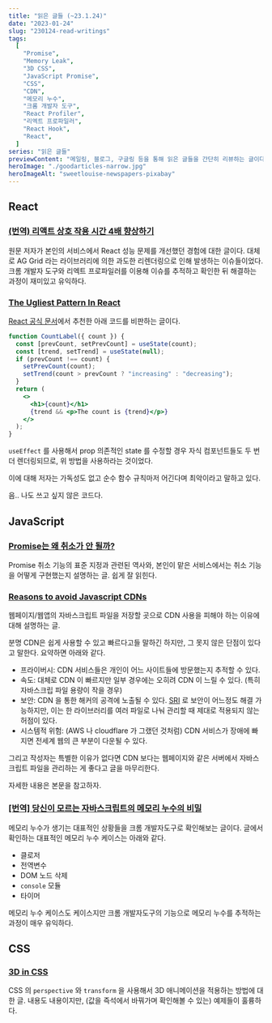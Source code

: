 ```yaml
---
title: "읽은 글들 (~23.1.24)"
date: "2023-01-24"
slug: "230124-read-writings"
tags:
  [
    "Promise",
    "Memory Leak",
    "3D CSS",
    "JavaScript Promise",
    "CSS",
    "CDN",
    "메모리 누수",
    "크롬 개발자 도구",
    "React Profiler",
    "리엑트 프로파일러",
    "React Hook",
    "React",
  ]
series: "읽은 글들"
previewContent: "메일링, 블로그, 구글링 등을 통해 읽은 글들을 간단히 리뷰하는 글이다."
heroImage: "./goodarticles-narrow.jpg"
heroImageAlt: "sweetlouise-newspapers-pixabay"
---
```


## React

### [(번역) 리액트 상호 작용 시간 4배 향상하기](https://velog.io/@superlipbalm/improving-react-interaction-times-by-4x)

원문 저자가 본인의 서비스에서 React 성능 문제를 개선했던 경험에 대한 글이다. 대체로 AG Grid 라는 라이브러리에 의한 과도한 리렌더링으로 인해 발생하는 이슈들이었다. 크롬 개발자 도구와 리엑트 프로파일러를 이용해 이슈를 추적하고 확인한 뒤 해결하는 과정이 재미있고 유익하다.

### [The Ugliest Pattern In React](https://sebastiancarlos.com/the-ugliest-pattern-in-react-%EF%B8%8F-adjusting-state-in-response-to-rendering-e8f651fa958b)

[React 공식 문서](https://beta.reactjs.org/reference/react/useState#storing-information-from-previous-renders)에서 추천한 아래 코드를 비판하는 글이다.

```jsx
function CountLabel({ count }) {
  const [prevCount, setPrevCount] = useState(count);
  const [trend, setTrend] = useState(null);
  if (prevCount !== count) {
    setPrevCount(count);
    setTrend(count > prevCount ? "increasing" : "decreasing");
  }
  return (
    <>
      <h1>{count}</h1>
      {trend && <p>The count is {trend}</p>}
    </>
  );
}
```

`useEffect` 를 사용해서 prop 의존적인 state 를 수정할 경우 자식 컴포넌트들도 두 번 더 렌더링되므로, 위 방법을 사용하라는 것이었다.

이에 대해 저자는 가독성도 없고 순수 함수 규칙마저 어긴다며 최악이라고 말하고 있다.

음.. 나도 쓰고 싶지 않은 코드다.

## JavaScript

### [Promise는 왜 취소가 안 될까?](https://tech.kakao.com/2023/01/11/promise-cancelation-in-javascript/)

Promise 취소 기능의 표준 지정과 관련된 역사와, 본인이 맡은 서비스에서는 취소 기능을 어떻게 구현했는지 설명하는 글. 쉽게 잘 읽힌다.

### [Reasons to avoid Javascript CDNs](https://blog.wesleyac.com/posts/why-not-javascript-cdn)

웹페이지/웹앱의 자바스크립트 파일을 저장할 곳으로 CDN 사용을 피해야 하는 이유에 대해 설명하는 글.

분명 CDN은 쉽게 사용할 수 있고 빠르다고들 말하긴 하지만, 그 못지 않은 단점이 있다고 말한다. 요약하면 아래와 같다.

- 프라이버시: CDN 서비스들은 개인이 어느 사이트들에 방문했는지 추적할 수 있다.
- 속도: 대체로 CDN 이 빠르지만 일부 경우에는 오히려 CDN 이 느릴 수 있다. (특히 자바스크립 파일 용량이 작을 경우)
- 보안: CDN 을 통한 해커의 공격에 노출될 수 있다. [SRI](https://developer.mozilla.org/en-US/docs/Web/Security/Subresource_Integrity) 로 보안이 어느정도 해결 가능하지만, 이는 한 라이브러리를 여러 파일로 나눠 관리할 때 제대로 적용되지 않는 허점이 있다.
- 시스템적 위험: (AWS 나 cloudflare 가 그랬던 것처럼) CDN 서비스가 장애에 빠지면 전세계 웹의 큰 부분이 다운될 수 있다.

그리고 작성자는 특별한 이유가 없다면 CDN 보다는 웹페이지와 같은 서버에서 자바스크립트 파일을 관리하는 게 좋다고 글을 마무리한다.

자세한 내용은 본문을 참고하자.

### [[번역] 당신이 모르는 자바스크립트의 메모리 누수의 비밀](https://ui.toast.com/posts/ko_20210611)

메모리 누수가 생기는 대표적인 상황들을 크롬 개발자도구로 확인해보는 글이다. 글에서 확인하는 대표적인 메모리 누수 케이스는 아래와 같다.

- 클로저
- 전역변수
- DOM 노드 삭제
- `console` 모듈
- 타이머

메모리 누수 케이스도 케이스지만 크롬 개발자도구의 기능으로 메모리 누수를 추적하는 과정이 매우 유익하다.

## CSS

### [3D in CSS](https://garden.bradwoods.io/notes/css/3d)

CSS 의 `perspective` 와 `transform` 을 사용해서 3D 애니메이션을 적용하는 방법에 대한 글. 내용도 내용이지만, (값을 즉석에서 바꿔가며 확인해볼 수 있는) 예제들이 훌륭하다.
